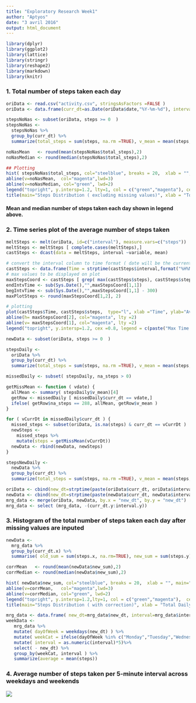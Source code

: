 ```yaml
---
title: "Exploratory Research Week1"
author: "Aptyos"
date: "3 avril 2016"
output: html_document
---
```

```r
library(dplyr)
library(ggplot2)
library(lattice)
library(stringr)
library(reshape2)
library(markdown)
library(knitr)
```

### 1. Total number of steps taken each day 
```r
oriData <- read.csv("activity.csv", stringsAsFactors =FALSE )
oriData <- data.frame(curr_dt=as.Date(oriData$date,"%Y-%m-%d"), interval=str_pad(oriData$interval,4,"left","0"), steps= as.numeric(oriData$steps), stringsAsFactors =FALSE )

stepsNoNas <- subset(oriData, steps >= 0  )
stepsNoNas <-
  stepsNoNas %>%
  group_by(curr_dt) %>%
  summarize(total_steps = sum(steps, na.rm =TRUE), v_mean = mean(steps, na.rm =TRUE), v_med=median(steps, na.rm =TRUE), na_steps=sum(is.na(steps)) )

noNasMean   <- round(mean(stepsNoNas$total_steps),2)
noNasMedian <- round(median(stepsNoNas$total_steps),2)

## Plotting
hist( stepsNoNas$total_steps, col="steelblue", breaks = 20,  xlab = "", main="",  ylim=c(0,20) )
abline(v=noNasMean,  col="magenta",lwd=3)
abline(v=noNasMedian, col="green", lwd=2)
legend("topright", y.intersp=1.2, lty=1, col = c("green","magenta"), cex =0.8, legend = c(paste(" Median =", noNasMedian), paste("Average =", noNasMean) ) ) 
title(main="Steps Distribution ( excluding missing values)", xlab = "Total Daily Steps")
```

#### Mean and median number of steps taken each day shown in legend above.

### 2. Time series plot of the average number of steps taken
```r
meltSteps <- melt(oriData, id=c("interval"), measure.vars=c("steps"))
meltSteps <- meltSteps [ complete.cases(meltSteps),]
castSteps <- dcast(data = meltSteps, interval ~variable, mean)

# convert the interval column to time format ( date will be the current date)
castSteps <- data.frame(Time = strptime(castSteps$interval,format("%H%M")), steps=castSteps$steps)
# max values to be displayed on plot
maxStepsCoord <- castSteps [ grep( max(castSteps$steps), castSteps$steps),]
endIntvTime <- sub(Sys.Date(),"",maxStepsCoord[1,1])
begIntvTime <- sub(Sys.Date(),"",maxStepsCoord[1,1] - 300)
maxPlotSteps <- round(maxStepsCoord[1,2], 2)

# plotting
plot(castSteps$Time, castSteps$steps,  type="l", xlab ="Time", ylab="Average Steps", lab =c(2, 10, 7) , ylim =c(0, maxPlotSteps +20) )
abline(h= maxStepsCoord[2], col="magenta", lty =2)
abline(v= maxStepsCoord[1], col="magenta", lty =2)
legend("topright", y.intersp=1.2, cex =0.8, legend = c(paste("Max Time Interval = ", paste(begIntvTime,endIntvTime, sep = " - ")), paste("Max Average Steps = ", maxPlotSteps) ) )
```



```r
newData <- subset(oriData, steps >= 0  )

stepsDaily <-
  oriData %>%
  group_by(curr_dt) %>%
  summarize(total_steps = sum(steps, na.rm =TRUE), v_mean = mean(steps, na.rm =TRUE), v_med=median(steps, na.rm =TRUE), na_steps=sum(is.na(steps)) )

missedDaily <- subset( stepsDaily, na_steps > 0)

getMissMean <- function ( vdate) {
  allMean <- summary( stepsDaily$v_mean)[4]
  getRow <- missedDaily [ missedDaily$curr_dt == vdate,]
  ifelse( getRow$na_steps == 288, allMean, getRow$v_mean )
}

for ( vCurrDt in missedDaily$curr_dt ) {
  missed_steps <- subset(oriData, is.na(steps) & curr_dt == vCurrDt )
  newSteps <-
    missed_steps %>%
    mutate(steps = getMissMean(vCurrDt))
  newData <- rbind(newData, newSteps)
}

stepsNewDaily <-
  newData %>%
  group_by(curr_dt) %>%
  summarize(total_steps = sum(steps, na.rm =TRUE), v_mean = mean(steps, na.rm =TRUE), v_med=median(steps, na.rm =TRUE), na_steps=100*mean(is.na(steps)) )

oriData <- cbind(new_dt=strptime(paste(oriData$curr_dt, oriData$interval),format("%Y-%m-%d %H%M")), oriData)
newData <- cbind(new_dt=strptime(paste(newData$curr_dt, newData$interval),format("%Y-%m-%d %H%M")), newData)
mrg_data <- merge(oriData, newData, by.x = "new_dt", by.y = "new_dt")
mrg_data <- select (mrg_data, -(curr_dt.y:interval.y)) 
```

### 3. Histogram of the total number of steps taken each day after missing values are inputed
```r
newData <-                                                            
  mrg_data %>%                                                          
  group_by(curr_dt.x) %>%                                               
  summarise( old_sum = sum(steps.x, na.rm=TRUE), new_sum = sum(steps.y), v_mean = mean(steps.y), v_med=median(steps.y))

corrMean   <- round(mean(newData$new_sum),2)
corrMedian <- round(median(newData$new_sum),2)

hist( newData$new_sum, col="steelblue", breaks = 20,  xlab = "", main="", ylim=c(0,20))
abline(v=corrMean,   col="magenta",lwd=3)
abline(v=corrMedian, col="green", lwd=2)
legend("topright", y.intersp=1.2,lty=1, col = c("green","magenta"),  cex =0.8, legend = c(paste(" Median =", corrMedian), paste("Average =", corrMean) ) ) 
title(main="Steps Distribution ( with correction)", xlab = "Total Daily Steps")
```


```r
mrg_data <- data.frame( new_dt=mrg_data$new_dt, interval=mrg_data$interval.x, steps=mrg_data$steps.y)
weekData <- 
   mrg_data %>%
   mutate( dayOfWeek = weekdays(new_dt) ) %>%
   mutate( weekCat = ifelse(dayOfWeek %in% c("Monday","Tuesday","Wednesday","Thursday","Friday"),"weekday","weekend")) %>%
   mutate( interval = as.numeric(interval)*5)%>%
   select( - new_dt) %>%
   group_by(weekCat, interval ) %>%
   summarize(average = mean(steps))
```

### 4. Average number of steps taken per 5-minute interval across weekdays and weekends
![](figure/plot4-1.png)<!-- -->

